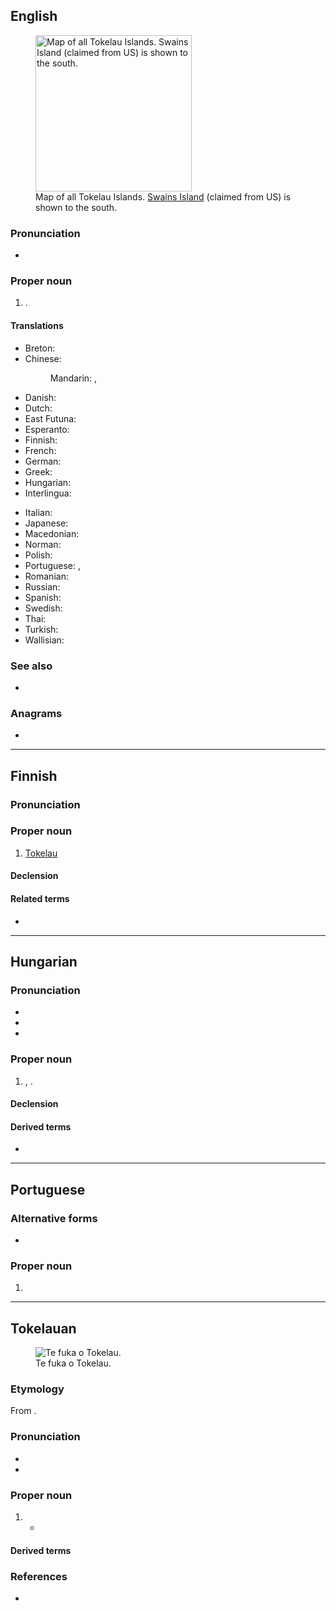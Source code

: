{{also|tokelau}}
==English==
{{wikipedia}}

[[File:Tokelau Islands.png|thumb|right|250px|Map of all Tokelau Islands. [[Swains Island]] (claimed from US) is shown to the south.]]

===Pronunciation===
* {{IPA|en|/ˈtoʊkəlaʊ/}}

===Proper noun===
{{en-proper noun}}

# {{place|en|territory|c/New Zealand|in the|ocean/South Pacific Ocean}}.

====Translations====
{{trans-top|a territory of New Zealand in the Pacific}}
* Breton: {{t|br|Tokelau}}
* Chinese:
*: Mandarin: {{t+|cmn|托克勞|sc=Hani}}, {{t+|cmn|托克劳|tr=Tuōkèláo|sc=Hani}}
* Danish: {{t|da|Tokelau}}
* Dutch: {{t+|nl|Tokelau-eilanden}}
* East Futuna: {{t|fud|Tokelau}}
* Esperanto: {{t|eo|Tokelao}}
* Finnish: {{t+|fi|Tokelau}}
* French: {{t|fr|Tokélaou}}
* German: {{t+|de|Tokelau}}
* Greek: {{t|el|Τοκελάου}}
* Hungarian: {{t|hu|Tokelau-szigetek}}
* Interlingua: {{t|ia|Tokelau}}
{{trans-mid}}
* Italian: {{t|it|Tokelau}}
* Japanese: {{t|ja|トケラウ諸島|tr=トケラウしょとう, tokerau shotō}}
* Macedonian: {{t|mk|Токела́у|n}}
* Norman: {{t|nrf|Tokelau}}
* Polish: {{t+|pl|Tokelau}}
* Portuguese: {{t+|pt|Tokelau|m|f}}, {{t+|pt|Toquelau|m|f}}
* Romanian: {{t+|ro|Tokelau}}
* Russian: {{t|ru|Токелау}}
* Spanish: {{t+|es|Tokelau}}
* Swedish: {{t|sv|Tokelau}}
* Thai: {{t|th|โตเกเลา|tr=dtohgaylao}}
* Turkish: {{t+|tr|Tokelau}}
* Wallisian: {{t|wls|Tokelau}}
{{trans-bottom}}

===See also===
* {{l|en|Appendix:Countries of the world}}

===Anagrams===
* {{anagrams|en|a=aeklotu|leak out}}

----

==Finnish==

===Pronunciation===
{{fi-pronunciation}}

===Proper noun===
{{fi-proper noun}}

# [[#English|Tokelau]]

====Declension====
{{fi-decl-rosé|Tokelau|a|n=sg}}

====Related terms====
* {{l|fi|tokelau}}

----

==Hungarian==
{{swp|lang=hu|Tokelau-szigetek}}

===Pronunciation===
* {{hu-IPA}}
* {{hyphenation|hu|To|ke|lau}}
* {{rhymes|hu|u}}

===Proper noun===
{{head|hu|proper noun}}

# {{lb|hu|informal}} {{alternative form of|hu|Tokelau-szigetek}}, {{place|hu|territory|c/New Zealand|in the|ocean/South Pacific Ocean}}.

====Declension====
{{hu-infl-nom|Tokelau|o|n=sg}}{{hu-pos-tok|Tokelau|n=sg}}

====Derived terms====
* {{l|hu|tokelaui}}

----

==Portuguese==

===Alternative forms===
* {{l|pt|Toquelau}}

===Proper noun===
{{pt-proper noun|m|g2=f}}

# {{place|pt|archipelago/and/territory|c/New Zealand|in the|ocean/Pacific Ocean|t1=Tokelau}}

----

==Tokelauan==
[[Image:Flag of Tokelau.svg|thumb|Te fuka o Tokelau.]]

===Etymology===
From {{m|tkl|tokelau||northern wind}}.

===Pronunciation===
* {{IPA|tkl|/to.ke.ˈla.u/}}
* {{hyph|tkl|To|ke|la|u}}

===Proper noun===
{{head|tkl|proper noun}}

# {{place|tkl|archipelago/and/territory|c/New Zealand|in the|ocean/Pacific Ocean|t1=Tokelau}}
#* {{quote-book|tkl|year=1948|title=Tūlāfono fakavae a Tokelau|trans-title=Constitution of Tokelau|text=Ko ki mātou, ia tagata o '''Tokelau''', e takutino|t=We, the people of '''Tokelau''', say openly|page=1}}

====Derived terms====
{{col4|tkl
|gagana Tokelau|Tui Tokelau}}

===References===
* {{R:tkl:TD}}